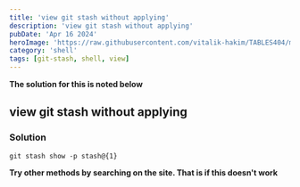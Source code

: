 ```yaml
---
title: 'view git stash without applying'
description: 'view git stash without applying'
pubDate: 'Apr 16 2024'
heroImage: 'https://raw.githubusercontent.com/vitalik-hakim/TABLES404/main/error_b/SHELL.jpg'
category: 'shell'
tags: [git-stash, shell, view]
---
```


**The solution for this is noted below**

## view git stash without applying

### Solution

```shell
git stash show -p stash@{1}
```

**Try other methods by searching on the site. That is if this doesn't work**
